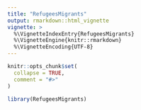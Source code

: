 ```yaml
---
title: "RefugeesMigrants"
output: rmarkdown::html_vignette
vignette: >
  %\VignetteIndexEntry{RefugeesMigrants}
  %\VignetteEngine{knitr::rmarkdown}
  %\VignetteEncoding{UTF-8}
---
```


```r
knitr::opts_chunk$set(
  collapse = TRUE,
  comment = "#>"
)
```

```r
library(RefugeesMigrants)

```
